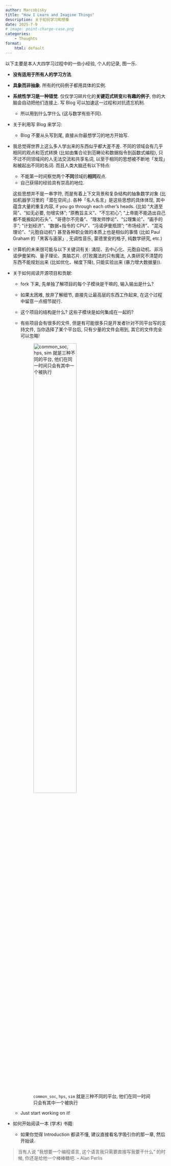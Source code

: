 ```yaml
---
author: Marcobisky
title: "How I Learn and Imagine Things"
description: 关于如何学习和想象
date: 2025-7-9
# image: point-charge-case.png
categories:
    - Thoughts
format: 
    html: default
---
```


以下主要是本人大四学习过程中的一些小经验, 个人的记录, 图一乐.

- **没有适用于所有人的学习方法**. 
- **具象而非抽象**. 所有的代码例子都用具体的实例.
- **系统性学习是一种错觉**. 仅仅学习碎片化的**关键范式转变**和**有趣的例子**, 你的大脑会自动把他们连接上. 写 Blog 可以加速这一过程和对抗遗忘机制.
    - 所以用到什么学什么 (这与数学有些不同).
- 关于利用写 Blog 来学习:
    - Blog 不要从头写到尾, 直接从你最想学习的地方开始写.

- 我总觉得世界上这么多人学出来的东西似乎都大差不差. 不同的领域会有几乎相同的观点和范式转换 (比如由集合论到范畴论和数据指令到函数式编程), 只不过不同领域间的人无法交流和共享名词, 以至于相同的思想被不断地「发现」和被起出不同的名词. 而且人类大脑还有以下特点:
    - 不能第一时间察觉两个**不同**领域的**相同**观点.
    - 自己获得的经验具有崇高的地位. 

    这些思想并不是一串字符, 而是有着上下文背景和复杂结构的抽象数学对象 (比如机器学习里的「潜在空间」). 各种「名人名言」是这些思想的具体体现, 其中蕴含大量的重复内容, if you go through each other's heads. (比如 “大道至简”、“如无必要, 勿增实体”; “原教旨主义”、“不忘初心”; “上帝能不能造出自己都不能搬起的石头”、“哥德尔不完备”、“理发师悖论”、“公理集论”、“画手的手”; “计划经济”、“数据+指令的 CPU”、“冯诺伊曼瓶颈”; “市场经济”、“混沌理论”、“元胞自动机”) 甚至各种职业做的本质上也是相似的事情 (比如 Paul Graham 的「黑客与画家」, 无调性音乐, 蒙德里安的格子, 纯数学研究, etc.)

- 计算机的未来很可能与以下关键词有关: 涌现、去中心化、元胞自动机、非冯诺伊曼架构、量子理论、类脑芯片. (打败魔法的只有魔法, 人类研究不清楚的东西不能规划出来 (比如优化、梯度下降), 只能实验出来 (暴力增大数据量)).

- 关于如何阅读开源项目和贡献: 
    - fork 下来, 先单独了解项目的每个子模块是干嘛的, 输入输出是什么?
    - 如果太困难, 放弃了解细节, 直接先让最高层的东西工作起来, 在这个过程中留意一点细节就行.
    - 这个项目的结构是什么? 这些子模块是如何集成在一起的?
    - 有些项目会有很多的文件, 但是有可能很多只是开发者针对不同平台写的支持文件, 当你选择了某个平台后, 只有少量的文件会用到, 其它的文件完全可以忽略!

        ![`common_soc`, `hps`, `sim` 就是三种不同的平台, 他们在同一时间只会有其中一个被执行](platform-choice.png){width=60%}

    - Just start working on it!

- 如何开始阅读一本 (学术) 书籍:
    - 如果你觉得 Introduction 都读不懂, 建议直接看名字吸引你的那一章, 然后开始读.

> 当有人说 “我想要一个编程语言, 这个语言我只需要直接写我要干什么” 的时候, 你还是给他一个棒棒糖吧. -- Alan Perlis

